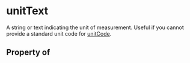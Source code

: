 # unitText

A string or text indicating the unit of measurement. Useful if you cannot provide a standard unit code for
<a href='unitCode'>unitCode</a>.

## Property of



